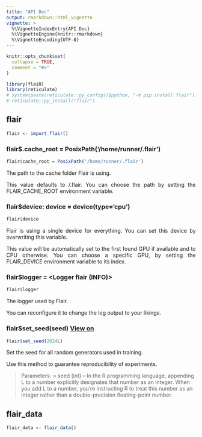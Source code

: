 ```yaml
---
title: "API Doc"
output: rmarkdown::html_vignette
vignette: >
  %\VignetteIndexEntry{API Doc}
  %\VignetteEngine{knitr::rmarkdown}
  %\VignetteEncoding{UTF-8}
---
```


```r
knitr::opts_chunk$set(
  collapse = TRUE,
  comment = "#>"
)
```


```r
library(flaiR)
library(reticulate)
# system(paste(reticulate::py_config()$python, "-m pip install flair"))
# reticulate::py_install("flair")
```

## flair

```r
flair <- import_flair()
```


### flair$.cache_root = PosixPath('/home/runner/.flair')

<div style="text-align: justify">

```r
flair$cache_root = PosixPath('/home/runner/.flair')
```
The path to the cache folder Flair is using.

This value defaults to <Home Directory>/.flair. You can choose the path by setting the FLAIR_CACHE_ROOT environment variable.

</div>


### flair$device: device = device(type='cpu')


<div style="text-align: justify">

```r
flair$device
```


Flair is using a single device for everything. You can set this device by overwriting this variable.

This value will be automatically set to the first found GPU if available and to CPU otherwise. You can choose a specific GPU, by setting the FLAIR_DEVICE environment variable to its index.

</div>

### flair$logger = <Logger flair (INFO)> 


<div style="text-align: justify">

```r
flair$logger
```

The logger used by Flair.

You can reconfigure it to change the log output to your likings.

</div>

###  flair$set_seed(seed) [View on](https://github.com/flairNLP/flair/blob/v0.13.0/flair/__init__.py#L74-L83)  




```r
flair$set_seed(2024L)
```

Set the seed for all random generators used in training.

Use this method to guarantee reproducibility of experiments.

</div>


> Parameters:
>>  seed (int) – In the R programming language, appending L to a number explicitly designates that number as an integer. When you add L to a number, you're instructing R to treat this number as an integer rather than a double-precision floating-point number.




## flair_data

```r
flair_data <- flair_data()
```



